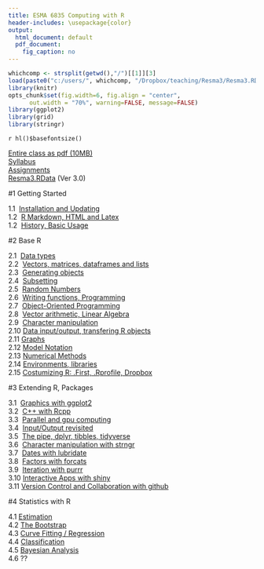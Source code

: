 ---
title: ESMA 6835 Computing with R
header-includes: \usepackage{color}
output:
  html_document: default
  pdf_document:
    fig_caption: no
---

<style>
table, th, td { text-align:right; }
th, td {padding: 10px;}
</style>

```{r, echo=FALSE, warning=FALSE, message=FALSE}
whichcomp <- strsplit(getwd(),"/")[[1]][3]
load(paste0("c:/users/", whichcomp, "/Dropbox/teaching/Resma3/Resma3.RData"))
library(knitr)
opts_chunk$set(fig.width=6, fig.align = "center", 
      out.width = "70%", warning=FALSE, message=FALSE)
library(ggplot2)
library(grid)
library(stringr)
```
`r hl()$basefontsize()`

[Entire class as pdf (10MB)](Computing-with-R.pdf)  
[Syllabus](syl.html)  
[Assignments](assign.html)  
[Resma3.RData](http://academic.uprm.edu/wrolke/Resma3/Resma3.RData?Ver 3.0) (Ver 3.0)

#1  Getting Started

1.1&nbsp;  [Installation and Updating](install.html)  
1.2&nbsp;  [R Markdown, HTML and Latex](rmark.html)  
1.2&nbsp;  [History, Basic Usage](general.stuff.html)  

#2  Base R

2.1&nbsp; [Data types](datatypes.html)  
2.2&nbsp; [Vectors, matrices, dataframes and lists](dataformats.html)  
2.3&nbsp; [Generating objects](generate.vectors.html)  
2.4&nbsp; [Subsetting](subset.html)  
2.5&nbsp; [Random Numbers](random.numbers.html)  
2.6&nbsp; [Writing functions, Programming](write.functions.html)  
2.7&nbsp; [Object-Oriented Programming](object.oriented.Rmd)  
2.8&nbsp; [Vector arithmetic, Linear Algebra](vector.arithmetic.html)   
2.9&nbsp; [Character manipulation](character.html)  
2.10 [Data input/output, transfering R objects](io.html)   
2.11 [Graphs](graphs.html)  
2.12 [Model Notation](model.notation.html)  
2.13 [Numerical Methods](numerical.methods.html)  
2.14 [Environments, libraries](environments.html)    
2.15 [Costumizing R: .First, .Rprofile, Dropbox](customization.html)  

#3  Extending R, Packages

3.1&nbsp; [Graphics with ggplot2](ggplot2.html)  
3.2&nbsp; [C++ with Rcpp](rcpp.html)  
3.3&nbsp; [Parallel and gpu computing](parallel.html)  
3.4&nbsp; [Input/Output revisited](io1.hmtl)  
3.5&nbsp; [The pipe, dplyr, tibbles, tidyverse](pipe.html)  
3.6&nbsp; [Character manipulation with strngr](character1.html)  
3.7&nbsp; [Dates with lubridate](dates.html)  
3.8&nbsp; [Factors with forcats](forcats.html)  
3.9&nbsp; [Iteration with purrr](purrr.html)  
3.10  [Interactive Apps with shiny](shiny.html)  
3.11  [Version Control and Collaboration with github](github.html)  


#4  Statistics with R

4.1  [Estimation](estimation.html)  
4.2  [The Bootstrap](bootstrap.html)  
4.3  [Curve Fitting / Regression](curve.fitting.html)  
4.4  [Classification](classification.html)  
4.5  [Bayesian Analysis](bayes.html)  
4.6  ??


